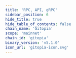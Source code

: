 ```yaml
---
title: 'RPC, API, gRPC'
sidebar_position: 6
hide_title: true
hide_table_of_contents: false
chain_name: 'Gitopia'
scope: 'mainnet'
chain_id: 'gitopia'
binary_version: 'v5.1.0'
icon_url: 'gitopia-icon.svg'
---
```



<PageTitle
  iconUrl="img/gitopia-icon.svg"
  title="Gitopia Public Endpoints"
  chainId="gitopia"
  version="v5.1.0"
/>

<Endpoints
  api="https://gitopia-api.noders.services"
  rpc="https://gitopia-rpc.noders.services"
  grpc="https://gitopia-grpc.noders.services:443"
  jsonRpc=""
/>
